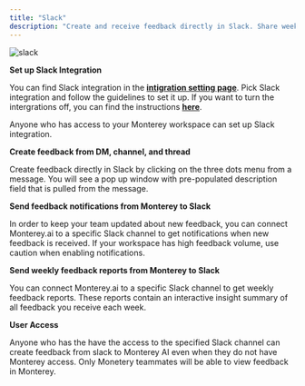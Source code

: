 ```yaml
---
title: "Slack"
description: "Create and receive feedback directly in Slack. Share weekly summary reports with the team."
---
```


![slack](https://monterey-documentation-gifs.s3.us-east-2.amazonaws.com/slack.gif)

**Set up Slack Integration**

You can find Slack integration in the **[intigration setting page](https://docs.monterey.ai/https://app.monterey.ai/w/cl5b6pdc45011ebfde64e4qkf/settings/integrations/)**. Pick Slack integration and follow the guidelines to set it up. If you want to turn the intergrations off, you can find the instructions **[here](https://docs.monterey.ai/https://slack.com/help/articles/360003125231-Remove-apps-and-custom-integrations-from-your-workspace)**.

Anyone who has access to your Monterey workspace can set up Slack integration.

**[](https://docs.monterey.ai/create-from-slack#create-feedback-from-dm-channel-and-thread)Create feedback from DM, channel, and thread**

Create feedback directly in Slack by clicking on the three dots menu from a message. You will see a pop up window with pre-populated description field that is pulled from the message.

**[](https://docs.monterey.ai/create-from-slack#send-feedback-notifications-from-monterey-to-slack)Send feedback notifications from Monterey to Slack**

In order to keep your team updated about new feedback, you can connect Monterey.ai to a specific Slack channel to get notifications when new feedback is received. If your workspace has high feedback volume, use caution when enabling notifications.

**[](https://docs.monterey.ai/create-from-slack#send-weekly-feedback-reports-from-monterey-to-slack)Send weekly feedback reports from Monterey to Slack**

You can connect Monterey.ai to a specific Slack channel to get weekly feedback reports. These reports contain an interactive insight summary of all feedback you receive each week.

**[](https://docs.monterey.ai/create-from-slack#user-access)User Access**

Anyone who has the have the access to the specified Slack channel can create feedback from slack to Monterey AI even when they do not have Monterey access. Only Monetery teammates will be able to view feedback in Monterey.